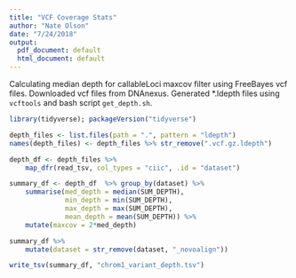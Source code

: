 ```yaml
---
title: "VCF Coverage Stats"
author: "Nate Olson"
date: "7/24/2018"
output:
  pdf_document: default
  html_document: default
---
```


Calculating median depth for callableLoci maxcov filter using FreeBayes vcf files. 
Downloaded vcf files from DNAnexus. 
Generated *.ldepth files using `vcftools` and bash script `get_depth.sh`. 

```r
library(tidyverse); packageVersion("tidyverse")
```

```r
depth_files <- list.files(path = ".", pattern = "ldepth")
names(depth_files) <- depth_files %>% str_remove(".vcf.gz.ldepth")
```

```r
depth_df <- depth_files %>% 
    map_dfr(read_tsv, col_types = "ciic", .id = "dataset")
```

```r
summary_df <- depth_df  %>% group_by(dataset) %>% 
    summarise(med_depth = median(SUM_DEPTH),
              min_depth = min(SUM_DEPTH),
              max_depth = max(SUM_DEPTH),
              mean_depth = mean(SUM_DEPTH)) %>% 
    mutate(maxcov = 2*med_depth)
```

```r
summary_df %>% 
    mutate(dataset = str_remove(dataset, "_novoalign"))
```

```r
write_tsv(summary_df, "chrom1_variant_depth.tsv")
```

